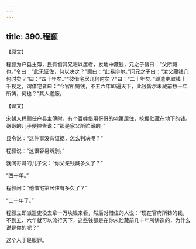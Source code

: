 ```yaml
---
---
---
```

title: 390.程颢
---



【原文】

程颢为户县主簿，民有借其兄宅以居者，发地中藏钱，兄之子诉曰：“父所藏也。”令曰：“此无证佐，何以决之？”颢曰：“此易辩尔。”问兄之子曰：“汝父藏钱几何时矣？”曰：“四十年矣。”“彼借宅居几何时矣？”曰：“二十年矣。”即遣吏取钱十千视之，谓借宅者曰：“今官所铸钱，不五六年即遍天下，此钱皆尔未藏前数十年所铸，何也？”其人遂服。

【译文】

宋朝人程颢任户县主簿时，有个百姓借用哥哥的宅第居住，挖掘贮藏在地下的钱。哥哥的儿子便控告说：“那是家父所贮藏的。”

县令说：“这件事没有证据，怎么判决呢？”

程颢说：“这很容易辨别。”

就问哥哥的儿子说：“你父亲钱藏多久了？”

“四十年。”

程颢问：“他借宅第居住有多久了？”

“二十年了。”

程颢立即派遣吏役去拿一万块钱来看，然后对借住的人说：“现在官府所铸的钱，不到五、六年就可以流行天下，这些钱都是在你未贮藏前几十年所铸造的，为什么说是你的呢？”

这个人于是服罪。